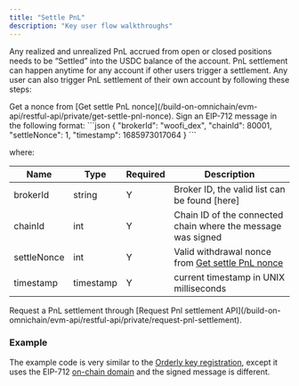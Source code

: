 ```yaml
---
title: "Settle PnL"
description: "Key user flow walkthroughs"
---
```


Any realized and unrealized PnL accrued from open or closed positions needs to be “Settled” into the USDC balance of the account. PnL settlement can happen anytime for any account if other users trigger a settlement. Any user can also trigger PnL settlement of their own account by following these steps:

<Steps>
  <Step title="Get a Settle PnL nonce">
    Get a nonce from [Get settle PnL nonce](/build-on-omnichain/evm-api/restful-api/private/get-settle-pnl-nonce).
  </Step>
  <Step title="Obtain signature from EIP-712">
    Sign an EIP-712 message in the following format:
```json
{
    "brokerId": "woofi_dex",
    "chainId": 80001,
    "settleNonce": 1,
    "timestamp": 1685973017064
}
```

where:

| **Name**    | **Type**  | **Required** | **Description**                                              |
| ----------- | --------- | ------------ | ------------------------------------------------------------ |
| brokerId    | string    | Y            | Broker ID, the valid list can be found \[here\]              |
| chainId     | int       | Y            | Chain ID of the connected chain where the message was signed |
| settleNonce | int       | Y            | Valid withdrawal nonce from [Get settle PnL nonce](/build-on-omnichain/evm-api/restful-api/private/get-settle-pnl-nonce)           |
| timestamp   | timestamp | Y            | current timestamp in UNIX milliseconds                       |

  </Step>
  <Step title="Request PnL settlement">
    Request a PnL settlement through [Request Pnl settlement API](/build-on-omnichain/evm-api/restful-api/private/request-pnl-settlement).
  </Step>
</Steps>

### Example

The example code is very similar to the [Orderly key registration](/build-on-omnichain/user-flows/wallet-authentication#full-example), except it uses the EIP-712 [on-chain domain](/build-on-omnichain/user-flows/wallet-authentication#on-chain-domain) and the signed message is different.
